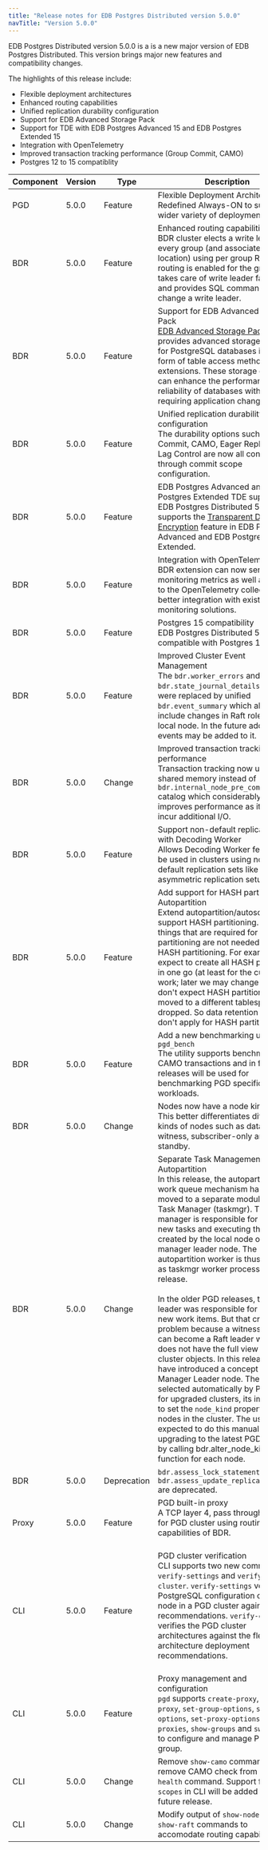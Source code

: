 ```yaml
---
title: "Release notes for EDB Postgres Distributed version 5.0.0"
navTitle: "Version 5.0.0"
---
```


EDB Postgres Distributed version 5.0.0 is a is a new major version of EDB Postgres Distributed.
This version brings major new features and compatibility changes.

The highlights of this release include:

 * Flexible deployment architectures
 * Enhanced routing capabilities
 * Unified replication durability configuration
 * Support for EDB Advanced Storage Pack
 * Support for TDE with EDB Postgres Advanced 15 and EDB Postgres Extended 15
 * Integration with OpenTelemetry
 * Improved transaction tracking performance (Group Commit, CAMO)
 * Postgres 12 to 15 compatiblity


| Component | Version | Type    | Description |
|-----------|---------|---------|-------------|
| PGD       | 5.0.0   | Feature | Flexible Deployment Architectures<br/>Redefined Always-ON to support wider variety of deployments. <br/>|
| BDR       | 5.0.0   | Feature | Enhanced routing capabilities<br/>BDR cluster elects a write leader for every group (and associated location) using per group Raft when routing is enabled for the group. It takes care of write leader failover and provides SQL commands to change a write leader. <br/> |
| BDR       | 5.0.0   | Feature | Support for EDB Advanced Storage Pack<br/>[EDB Advanced Storage Pack](/pg_extensions/advanced_storage_pack/) provides advanced storage options for PostgreSQL databases in the form of table access method (TAM) extensions. These storage options can enhance the performance and reliability of databases without requiring application changes. <br/>|
| BDR       | 5.0.0   | Feature | Unified replication durability configuration<br/>The durability options such as Group Commit, CAMO, Eager Replication or Lag Control are now all configured through commit scope configuration.<br/>|
| BDR       | 5.0.0   | Feature | EDB Postgres Advanced and EDB Postgres Extended TDE support<br/>EDB Postgres Distributed 5 fully supports the [Transparent Data Encryption](/tde/latest) feature in EDB Postgres Advanced and EDB Postgres Extended.<br/>|
| BDR       | 5.0.0   | Feature | Integration with OpenTelemetry<br/>BDR extension can now send monitoring metrics as well as traces to the OpenTelemetry collector for better integration with existing monitoring solutions.<br/> |
| BDR       | 5.0.0   | Feature | Postgres 15 compatibility<br/>EDB Postgres Distributed 5 is compatible with Postgres 12 to 15. <br/> |
| BDR       | 5.0.0   | Feature | Improved Cluster Event Management<br/>The `bdr.worker_errors` and `bdr.state_journal_details` view were replaced by unified `bdr.event_summary` which also include changes in Raft role for the local node. In the future additional events may be added to it. <br/> |
| BDR       | 5.0.0   | Change  | Improved transaction tracking performance<br/>Transaction tracking now uses shared memory instead of `bdr.internal_node_pre_commit` catalog which considerably improves performance as it does not incur additional I/O. <br/>|
| BDR       | 5.0.0   | Feature | Support non-default replication sets with Decoding Worker<br/>Allows Decoding Worker feature to be used in clusters using non-default replication sets like asymmetric replication setup. <br/> |
| BDR       | 5.0.0   | Feature | Add support for HASH partitioning in Autopartition<br/>Extend autopartition/autoscale to support HASH partitioning. Many of  things that are required for RANGE partitioning are not needed for HASH partitioning. For example, we expect to create all HASH partitions in one go (at least for the current work; later we may change this). We don't expect HASH partitions to be moved to a different tablespace or dropped. So data retention policies don't apply for HASH partitioning. <br/> |
| BDR       | 5.0.0   | Feature | Add a new benchmarking utility `pgd_bench`<br/>The utility supports benchmarking CAMO transactions and in future releases will be used for benchmarking PGD specific workloads.  <br/> |
| BDR       | 5.0.0   | Change  | Nodes now have a node kind<br/>This better differentiates different kinds of nodes such as data, witness, subscriber-only and standby. <br/>   
| BDR       | 5.0.0   | Change  | Separate Task Management from Autopartition<br/>In this release, the autopartition work queue mechanism has been moved to a separate module called Task Manager (taskmgr). The task manager is responsible for creating new tasks and executing the ones created by the local node or the task manager leader node. The autopartition worker is thus renamed as taskmgr worker process in this release.  <br/><br/>In the older PGD releases, the Raft leader was responsible for creating new work items. But that creates a problem because a witness node can become a Raft leader while it does not have the full view of the cluster objects. In this release, we have introduced a concept of Task Manager Leader node. The node is selected automatically by PGD, but for upgraded clusters, its important to set the `node_kind` property for all nodes in the cluster. The user is expected to do this manually after upgrading to the latest PGD version by calling bdr.alter_node_kind() SQL function for each node. <br/> |
| BDR | 5.0.0 | Deprecation | `bdr.assess_lock_statement` and `bdr.assess_update_replica_identity` are deprecated. |
| Proxy     | 5.0.0   | Feature | PGD built-in proxy<br/>A TCP layer 4, pass through proxy for PGD cluster using routing capabilities of BDR.<br/><br/> |
| CLI       | 5.0.0   | Feature | PGD cluster verification <br/> CLI supports two new commands `verify-settings` and `verify-cluster`. `verify-settings` verifies the PostgreSQL configuration of each node in a PGD cluster against the recommendations. `verify-cluster` verifies the PGD cluster architectures against the flexible architecture deployment recommendations.<br/><br/>
| CLI       | 5.0.0   | Feature | Proxy management and configuration<br/>`pgd` supports `create-proxy`, `delete proxy`, `set-group-options`, `set-node-options`, `set-proxy-options`, `show-proxies`, `show-groups` and `switchover` to configure and manage Proxy per group. <br/> |
| CLI       | 5.0.0   | Change  | Remove `show-camo` command and remove CAMO check from `check-health` command. Support for `commit scopes` in CLI will be added in a future release.|
| CLI       | 5.0.0   | Change  | Modify output of `show-nodes` and `show-raft` commands to accomodate routing capabilities. |
